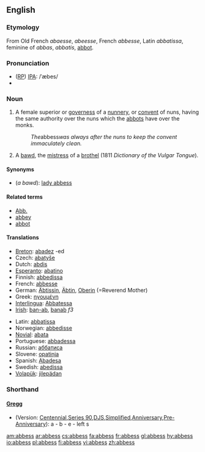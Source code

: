 ==English==
{{Wikisource1911Enc|Abbess}}
{{wikipedia}}

===Etymology===
From Old French ''abaesse'', ''abeesse'', French ''abbesse'', Latin ''abbatissa'', feminine of ''abbas'', ''abbatis'', [[abbot]]. 

===Pronunciation===
* ([[RP]]) [[IPA]]: /ˈæbes/
* {{audio|en-us-abbess.ogg|Audio (US)}}

===Noun===
{{en-noun|es}}

#A female superior or [[governess]] of a [[nunnery]], or [[convent]] of nuns, having the same authority over the nuns which the [[abbots]] have over the monks.
#:''The ''abbess'' was always after the nuns to keep the convent immaculately clean.''
# {{vulgar}} A [[bawd]], the [[mistress]] of a [[brothel]] (1811 ''Dictionary of the Vulgar Tongue'').

====Synonyms====
* (''a bawd''): [[lady abbess]]

==== Related terms ====
* [[Abb.]]
* [[abbey]]
* [[abbot]]

====Translations====
{{trans-top|female superior of a nunnery}}
*[[Breton]]: [[abadez]] {{f}} -ed {{p}}
* Czech: [[abatyše]] {{f}}
*Dutch: [[abdis]]
*[[Esperanto]]: [[abatino]]
*Finnish: [[abbedissa]]
*French: [[abbesse]] {{f}}
*German: [[Äbtissin]], [[Äbtin]], [[Oberin]] (=Reverend Mother)
*Greek: [[ηγουμένη]]
*[[Interlingua]]: [[Abbatessa]]
*[[Irish]]: [[ban-ab]], [[banab]] ''f3''
{{trans-mid}}
*Latin: [[abbatissa]]
*Norwegian: [[abbedisse]]
*[[Novial]]: [[abata]]
*Portuguese: [[abbadessa]]
* Russian: [[аббатиса]] {{f}}
*Slovene: [[opatinja]] {{f}}
*Spanish: [[Abadesa]]
*Swedish: [[abedissa]]
*[[Volapük]]: [[jilepädan]]
{{trans-bottom}}

===Shorthand===
====[http://en.wikipedia.org/wiki/Gregg_Shorthand Gregg]====
* (Version: [http://en.wikipedia.org/wiki/Gregg_Shorthand#Centennial_Gregg_Shorthand Centennial],[http://en.wikipedia.org/wiki/Gregg_Shorthand#Series_90_Gregg_Shorthand Series 90],[http://en.wikipedia.org/wiki/Gregg_Shorthand#Diamond_Jubilee_Gregg_Shorthand  DJS],[http://en.wikipedia.org/wiki/Gregg_Shorthand#Simplified_Gregg_Shorthand Simplified],[http://en.wikipedia.org/wiki/Gregg_Shorthand#Anniversary_Gregg_Shorthand Anniversary],[http://en.wikipedia.org/wiki/Gregg_Shorthand#Pre-Anniversary_Gregg_Shorthand Pre-Anniversary]): a - b - e - left s

[[am:abbess]]
[[ar:abbess]]
[[cs:abbess]]
[[fa:abbess]]
[[fr:abbess]]
[[gl:abbess]]
[[hy:abbess]]
[[io:abbess]]
[[pl:abbess]]
[[fi:abbess]]
[[vi:abbess]]
[[zh:abbess]]